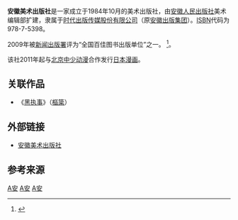 {{Infobox company
| name                = 安徽美术出版社
| name_en             = 
| logo                = [[file:ahmscbs_logo.jpg|file:ahmscbs logo.jpg]]
| caption             = 
| type                = [[出版社|出版社]]
| foundation          = 1984年10月
| location            = {{PRC}}<br>[[安徽省|安徽省]][[合肥市|合肥市]][[政务文化新区|政务文化新区]]圣泉路1118号出版传媒广场14楼
| locations           = 
| area_served         = [[中国大陆|中国大陆]]地区
| key_people          = 社长：郑可
| industry            = 图书出版产业
| products            = 
| services            = 
| revenue             = 
| operating_income    = 
| net_income          = 
| aum                 = <!-- Only used with financial services companies -->
| assets              = 
| equity              = 
| owner               = 
| num_employees       = 
| parent              = [[时代出版传媒股份有限公司|时代出版传媒股份有限公司]]
| divisions           = 
| subsid              = 
| homepage            = {{URL|http://www.ahmscbs.com/}}
| zip_code            = 230071
| telephone_no        = （+86）-551-3533600
| slogan              = 
| capital             = 
| market_value        = 
| P/E ratio           = 
| earnings per share  = 
| Net asset value     = 
| accounting_period   = 
| major_shareholder   = 
| footnotes           = 
}}

'''安徽美术出版社'''是一家成立于1984年10月的美术出版社，由[[安徽人民出版社|安徽人民出版社]]美术编辑部扩建，隶属于[[时代出版传媒股份有限公司|时代出版传媒股份有限公司]]（原[[安徽出版集团|安徽出版集团]]）。[[ISBN|ISBN]]代码为978-7-5398。

2009年被[[新闻出版署|新闻出版署]]评为“全国百佳图书出版单位”之一。
<ref>{{Cite web|url=http://www.gapp.gov.cn/cms/html/50/1577/200911/693215.html|title=关于表彰全国百佳图书出版单位的决定 新出字〔2009〕268号|accessdate=|accessdaymonth=|accessmonthday=|accessyear=|author=[[中华人民共和国新闻出版总署|中华人民共和国新闻出版总署]]|last=|first=|authorlink=|coauthors=|date=2009-11-26|year=|month=|format=DOC|work=[http://www.gapp.gov.cn/ 中华人民共和国新闻出版总署官方网站]|publisher=|pages=|language=zh-hans|doi=|archiveurl=https://web.archive.org/web/20111111201258/http://www.gapp.gov.cn/cms/html/50/1577/200911/693215.html|archivedate=2011-11-11|quote=…… 7.美术类 '''安徽美术出版社''' 湖南美术出版社 ……|deadurl=yes}}</ref>。

该社2011年起与[[北京中少动漫|北京中少动漫]]合作发行[[日本漫画|日本漫画]]。

==关联作品==
*《[[黑执事|黑执事]]》（[[樞簗|樞簗]]）

==外部链接==
*{{zh-cn}}[http://www.ahmscbs.com/ 安徽美术出版社] {{Wayback|url=http://www.ahmscbs.com/ |date=20200727042540 }}

==参考来源==
{{reflist}}

[[Category:中華人民共和國出版社|A安]]
[[Category:漫画出版社|A安]]
[[Category:1984年中國建立|A安]]